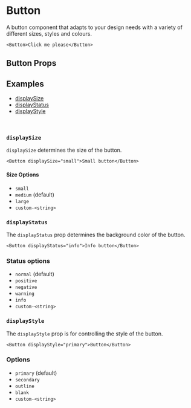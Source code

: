 

<Meta title="Components/Button" component={Button} />

# Button

A button component that adapts to your design needs with a variety of different sizes, styles and colours.

<Canvas of={ButtonStories.Primary} layout="centered" sourceState="none" />

```tsx
<Button>Click me please</Button>
```

## Button Props

<ArgTypes of={Button} />

## Examples

- [displaySize](#displaySize)
- [displayStatus](#displayStatus)
- [displayStyle](#displayStyle)

<br />

### <a name="displaySize">`displaySize`</a>

`displaySize` determines the size of the button.

```tsx
<Button displaySize="small">Small button</Button>
```

#### Size Options

- `small`
- `medium` (default)
- `large`
- `custom-<string>`

<Canvas of={ButtonStories.Sizes} layout="centered" sourceState="none" />

### <a name="displayStatus">`displayStatus`</a>

The `displayStatus` prop determines the background color of the button.

```tsx
<Button displayStatus="info">Info button</Button>
```

### Status options

- `normal` (default)
- `positive`
- `negative`
- `warning`
- `info`
- `custom-<string>`

<Canvas of={ButtonStories.Statuses} layout="centered" sourceState="none" />

### <a name="displayStyle">`displayStyle`</a>

The `displayStyle` prop is for controlling the style of the button.

```tsx
<Button displayStyle="primary">Button</Button>
```

### Options

- `primary` (default)
- `secondary`
- `outline`
- `blank`
- `custom-<string>`

<Canvas of={ButtonStories.Styles} layout="centered" sourceState="none" />
